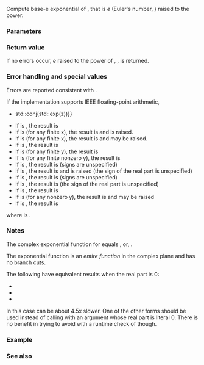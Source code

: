 {{cpp/title|exp&lt;small&gt;(std::complex)&lt;/small&gt;}}
{{cpp/numeric/complex/navbar}}
{{ddcl|header=complex|1=
template&lt; class T &gt; 
std::complex&lt;T&gt; exp( const std::complex&lt;T&gt;&amp; z );
}}

Compute base-e exponential of {{c|z}}, that is ''e'' (Euler's number, {{tt|2.7182818}}) raised to the {{c|z}} power.

===Parameters===
{{par begin}}
{{par|z|complex value}}
{{par end}}

===Return value===
If no errors occur, ''e'' raised to the power of {{c|z}}, {{mathjax-or|\(\small e^z\)|e{{su|p=z}}}}, is returned.

===Error handling and special values===
Errors are reported consistent with {{lc|math_errhandling}}.

If the implementation supports IEEE floating-point arithmetic,
* {{c|std::exp(std::conj(z)) {{==}} std::conj(std::exp(z))}}
* If {{c|z}} is {{tt|(±0,+0)}}, the result is {{tt|(1,+0)}}
* If {{c|z}} is {{tt|(x,+∞)}} (for any finite x), the result is {{tt|(NaN,NaN)}} and {{lc|FE_INVALID}} is raised.
* If {{c|z}} is {{tt|(x,NaN)}} (for any finite x), the result is {{tt|(NaN,NaN)}} and {{lc|FE_INVALID}} may be raised.
* If {{c|z}} is {{tt|(+∞,+0)}}, the result is {{tt|(+∞,+0)}}
* If {{c|z}} is {{tt|(-∞,y)}} (for any finite y), the result is {{tt|+0cis(y)}}
* If {{c|z}} is {{tt|(+∞,y)}} (for any finite nonzero y), the result is {{tt|+∞cis(y)}}
* If {{c|z}} is {{tt|(-∞,+∞)}}, the result is {{tt|(±0,±0)}} (signs are unspecified)
* If {{c|z}} is {{tt|(+∞,+∞)}}, the result is {{tt|(±∞,NaN)}} and {{lc|FE_INVALID}} is raised (the sign of the real part is unspecified)
* If {{c|z}} is {{tt|(-∞,NaN)}}, the result is {{tt|(±0,±0)}} (signs are unspecified)
* If {{c|z}} is {{tt|(+∞,NaN)}}, the result is {{tt|(±∞,NaN)}} (the sign of the real part is unspecified)
* If {{c|z}} is {{tt|(NaN,+0)}}, the result is {{tt|(NaN,+0)}}
* If {{c|z}} is {{tt|(NaN,y)}} (for any nonzero y), the result is {{tt|(NaN,NaN)}} and {{lc|FE_INVALID}} may be raised
* If {{c|z}} is {{tt|(NaN,NaN)}}, the result is {{tt|(NaN,NaN)}}

where {{mathjax-or|\(\small{\rm cis}(y)\)|cis(y)}} is {{mathjax-or|\(\small \cos(y)+{\rm i}\sin(y)\)|cos(y) + i sin(y)}}.

===Notes===
The complex exponential function {{mathjax-or|\(\small e^z\)|e{{su|p=z}}}} for {{mathjax-or|1=\(\small z = x + {\rm i}y\)|2=z = x+iy}} equals {{mathjax-or|\(\small e^x {\rm cis}(y)\)|e{{su|p=x}} cis(y)}}, or, {{mathjax-or|\(\small e^x (\cos(y)+{\rm i}\sin(y))\)|e{{su|p=x}} (cos(y) + i sin(y))}}.

The exponential function is an ''entire function'' in the complex plane and has no branch cuts.
  
The following have equivalent results when the real part is 0:
* {{c|std::exp(std::complex&lt;float&gt;(0, theta))}}
* {{c|std::complex&lt;float&gt;(cosf(theta), sinf(theta))}}
* {{c|std::polar(1.f, theta)}}

In this case {{tt|exp}} can be about 4.5x slower. One of the other forms should be used instead of calling {{tt|exp}} with an argument whose real part is literal 0. There is no benefit in trying to avoid {{tt|exp}} with a runtime check of {{c|1=z.real() == 0}} though.

===Example===
{{example|code=
#include &lt;cmath&gt;
#include &lt;complex&gt;
#include &lt;iostream&gt;

int main()
{
   const double pi = std::acos(-1.0);
   const std::complex&lt;double&gt; i(0.0, 1.0);

   std::cout &lt;&lt; std::fixed &lt;&lt; " exp(i * pi) = " &lt;&lt; std::exp(i * pi) &lt;&lt; '\n';
}
|output=
exp(i * pi) = (-1.000000,0.000000)
}}

===See also===
{{dsc begin}}
{{dsc inc|cpp/numeric/complex/dsc log}}
{{dsc inc|cpp/numeric/math/dsc exp}}
{{dsc inc|cpp/numeric/valarray/dsc exp}}
{{dsc inc|cpp/numeric/complex/dsc polar}}
{{dsc see c|c/numeric/complex/cexp}}
{{dsc end}}

{{langlinks|de|es|fr|it|ja|pt|ru|zh}}